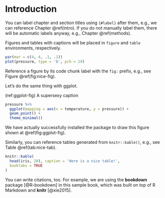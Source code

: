 # Introduction {#intro}

You can label chapter and section titles using `{#label}` after them, e.g., we can reference Chapter \@ref(intro). If you do not manually label them, there will be automatic labels anyway, e.g., Chapter \@ref(methods).

Figures and tables with captions will be placed in `figure` and `table` environments, respectively.

```r
par(mar = c(4, 4, .1, .1))
plot(pressure, type = 'b', pch = 19)
```

Reference a figure by its code chunk label with the `fig:` prefix, e.g., see Figure \@ref(fig:nice-fig). 

Let's do the same thing with ggplot.

(ref:ggplot-fig) A supersexy caption

```r
pressure %>%
  ggplot(mapping = aes(x = temperature, y = pressure)) +
  geom_point() +
  theme_minimal()
```

We have actually successfully installed the package to draw this figure shown at \@ref(fig:ggplot-fig).

Similarly, you can reference tables generated from `knitr::kable()`, e.g., see Table \@ref(tab:nice-tab).



```r
knitr::kable(
  head(iris, 20), caption = 'Here is a nice table!',
  booktabs = TRUE
)
```

You can write citations, too. For example, we are using the **bookdown** package [@R-bookdown] in this sample book, which was built on top of R Markdown and **knitr** [@xie2015].
